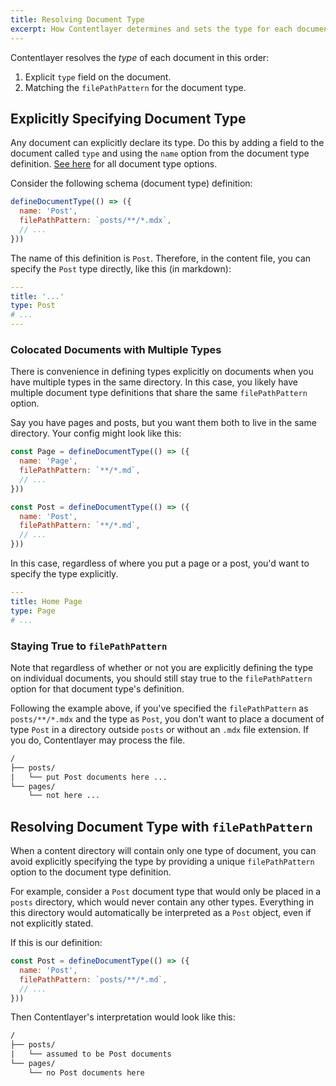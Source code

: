 ```yaml
---
title: Resolving Document Type
excerpt: How Contentlayer determines and sets the type for each document.
---
```


Contentlayer resolves the _type_ of each document in this order:

1. Explicit `type` field on the document.
1. Matching the `filePathPattern` for the document type.

## Explicitly Specifying Document Type

Any document can explicitly declare its type. Do this by adding a field to the document called `type` and using the `name` option from the document type definition. [See here](/docs/reference/local-source/define-document-type) for all document type options.

Consider the following schema (document type) definition:

```js
defineDocumentType(() => ({
  name: 'Post',
  filePathPattern: `posts/**/*.mdx`,
  // ...
}))
```

The name of this definition is `Post`. Therefore, in the content file, you can specify the `Post` type directly, like this (in markdown):

```yaml
---
title: '...'
type: Post
# ...
---
```

### Colocated Documents with Multiple Types

There is convenience in defining types explicitly on documents when you have multiple types in the same directory. In this case, you likely have multiple document type definitions that share the same `filePathPattern` option.

Say you have pages and posts, but you want them both to live in the same directory. Your config might look like this:

```js
const Page = defineDocumentType(() => ({
  name: 'Page',
  filePathPattern: `**/*.md`,
  // ...
}))

const Post = defineDocumentType(() => ({
  name: 'Post',
  filePathPattern: `**/*.md`,
  // ...
}))
```

In this case, regardless of where you put a page or a post, you'd want to specify the type explicitly.

```yaml
---
title: Home Page
type: Page
# ...
```

### Staying True to `filePathPattern`

Note that regardless of whether or not you are explicitly defining the type on individual documents, you should still stay true to the `filePathPattern` option for that document type's definition.

Following the example above, if you've specified the `filePathPattern` as `posts/**/*.mdx` and the type as `Post`, you don't want to place a document of type `Post` in a directory outside `posts` or without an `.mdx` file extension. If you do, Contentlayer may process the file.

```txt
/
├── posts/
|   └── put Post documents here ...
└── pages/
    └── not here ...
```

## Resolving Document Type with `filePathPattern`

When a content directory will contain only one type of document, you can avoid explicitly specifying the type by providing a unique `filePathPattern` option to the document type definition.

For example, consider a `Post` document type that would only be placed in a `posts` directory, which would never contain any other types. Everything in this directory would automatically be interpreted as a `Post` object, even if not explicitly stated.

If this is our definition:

```js
const Post = defineDocumentType(() => ({
  name: 'Post',
  filePathPattern: `posts/**/*.md`,
  // ...
}))
```

Then Contentlayer's interpretation would look like this:

```txt
/
├── posts/
|   └── assumed to be Post documents
└── pages/
    └── no Post documents here
```
